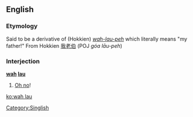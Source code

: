 ==English==

===Etymology===
Said to be a derivative of {{etyl|nan|en}} (Hokkien) ''[[wah-lau-peh]]'' which literally means "my father!" From Hokkien [[我]][[老伯]] (POJ ''góa lāu-peh'')

===Interjection===
'''[[wah]] [[lau]]'''

# {{context|Singapore}} [[oh no|Oh no]]!

[[Category:Singlish]]

[[ko:wah lau]]
